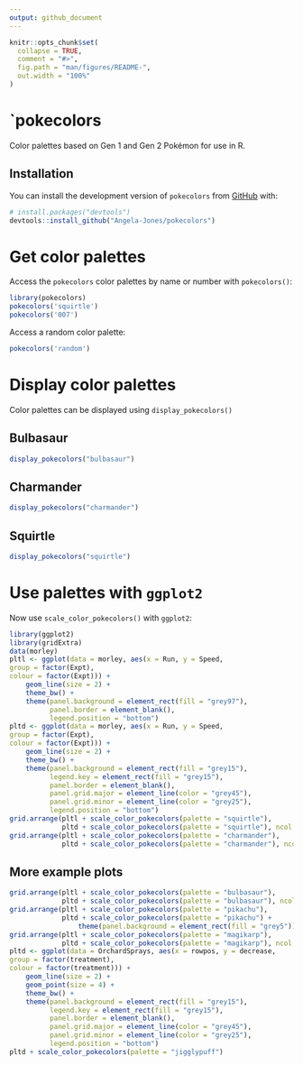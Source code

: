 ```yaml
---
output: github_document
---
```


<!-- README.md is generated from README.Rmd. Please edit that file -->

```r
knitr::opts_chunk$set(
  collapse = TRUE,
  comment = "#>",
  fig.path = "man/figures/README-",
  out.width = "100%"
)
```

# `pokecolors

<!-- badges: start -->
<!-- badges: end -->

Color palettes based on Gen 1 and Gen 2 Pokémon for use in R.

## Installation

You can install the development version of `pokecolors` from [GitHub](https://github.com/) with:

``` r
# install.packages("devtools")
devtools::install_github("Angela-Jones/pokecolors")
```
# Get color palettes

Access the `pokecolors` color palettes by name or number with `pokecolors()`:

```r
library(pokecolors)
pokecolors('squirtle')
pokecolors('007')
```

Access a random color palette:

```r
pokecolors('random')
```


# Display color palettes

Color palettes can be displayed using `display_pokecolors()`

## Bulbasaur
```r
display_pokecolors("bulbasaur")
```

## Charmander
```r
display_pokecolors("charmander")
```

## Squirtle
```r
display_pokecolors("squirtle")
```


# Use palettes with `ggplot2`

Now use `scale_color_pokecolors()` with `ggplot2`:

```r
library(ggplot2)
library(gridExtra)
data(morley)
pltl <- ggplot(data = morley, aes(x = Run, y = Speed,
group = factor(Expt),
colour = factor(Expt))) +
    geom_line(size = 2) +
    theme_bw() +
    theme(panel.background = element_rect(fill = "grey97"),
          panel.border = element_blank(),
          legend.position = "bottom")
pltd <- ggplot(data = morley, aes(x = Run, y = Speed,
group = factor(Expt),
colour = factor(Expt))) +
    geom_line(size = 2) +
    theme_bw() +
    theme(panel.background = element_rect(fill = "grey15"),
          legend.key = element_rect(fill = "grey15"),
          panel.border = element_blank(),
          panel.grid.major = element_line(color = "grey45"),
          panel.grid.minor = element_line(color = "grey25"),
          legend.position = "bottom")
grid.arrange(pltl + scale_color_pokecolors(palette = "squirtle"),
             pltd + scale_color_pokecolors(palette = "squirtle"), ncol = 2)
grid.arrange(pltl + scale_color_pokecolors(palette = "charmander"),
             pltd + scale_color_pokecolors(palette = "charmander"), ncol = 2)
```


## More example plots

```r
grid.arrange(pltl + scale_color_pokecolors(palette = "bulbasaur"),
             pltd + scale_color_pokecolors(palette = "bulbasaur"), ncol = 2)
grid.arrange(pltl + scale_color_pokecolors(palette = "pikachu"),
             pltd + scale_color_pokecolors(palette = "pikachu") + 
                 theme(panel.background = element_rect(fill = "grey5")), ncol = 2)
grid.arrange(pltl + scale_color_pokecolors(palette = "magikarp"),
             pltd + scale_color_pokecolors(palette = "magikarp"), ncol = 2)
pltd <- ggplot(data = OrchardSprays, aes(x = rowpos, y = decrease,
group = factor(treatment),
colour = factor(treatment))) +
    geom_line(size = 2) +
    geom_point(size = 4) +
    theme_bw() +
    theme(panel.background = element_rect(fill = "grey15"),
          legend.key = element_rect(fill = "grey15"),
          panel.border = element_blank(),
          panel.grid.major = element_line(color = "grey45"),
          panel.grid.minor = element_line(color = "grey25"),
          legend.position = "bottom")
pltd + scale_color_pokecolors(palette = "jigglypuff")
```



